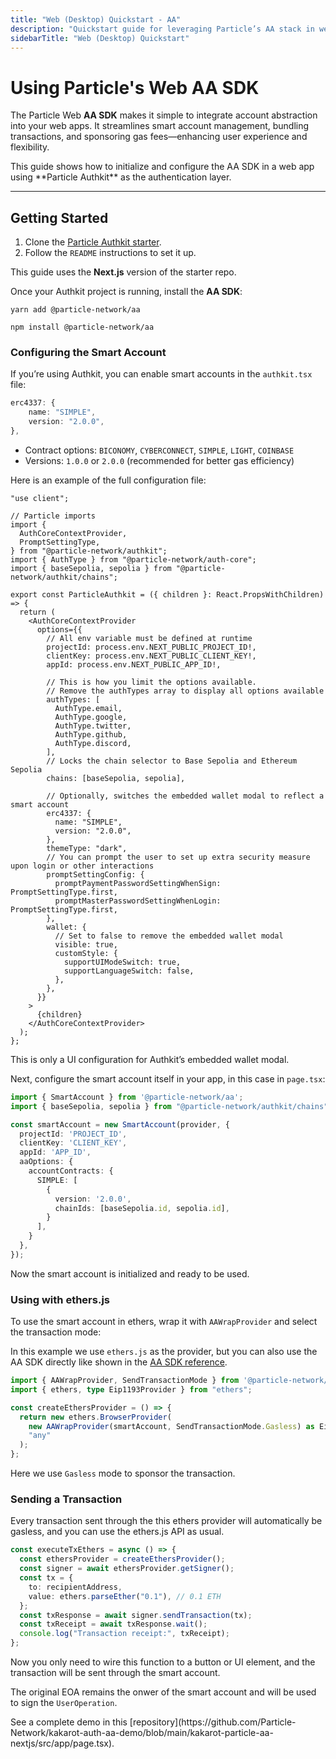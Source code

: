 ```yaml
---
title: "Web (Desktop) Quickstart - AA"
description: "Quickstart guide for leveraging Particle’s AA stack in web applications."
sidebarTitle: "Web (Desktop) Quickstart"
---
```


# Using Particle's Web AA SDK

The Particle Web **AA SDK** makes it simple to integrate account abstraction into your web apps. It streamlines smart account management, bundling transactions, and sponsoring gas fees—enhancing user experience and flexibility.

<Note>
This guide shows how to initialize and configure the AA SDK in a web app using **Particle Authkit** as the authentication layer.
</Note>

***

## Getting Started

1. Clone the [Particle Authkit starter](https://github.com/Particle-Network/particle-authkit-starter).  
2. Follow the `README` instructions to set it up.  

<Info>This guide uses the **Next.js** version of the starter repo.</Info>

Once your Authkit project is running, install the **AA SDK**:

<CodeGroup>

```shell yarn
yarn add @particle-network/aa
```

```shell npm
npm install @particle-network/aa
```
</CodeGroup>

### Configuring the Smart Account

If you’re using Authkit, you can enable smart accounts in the `authkit.tsx` file:
```typescript authkit.tsx
erc4337: {
    name: "SIMPLE",
    version: "2.0.0",
},
```

- Contract options: `BICONOMY`, `CYBERCONNECT`, `SIMPLE`, `LIGHT`, `COINBASE`
- Versions: `1.0.0` or `2.0.0` (recommended for better gas efficiency)

Here is an example of the full configuration file:

```tsx authkit.tsx [expandable]
"use client";

// Particle imports
import {
  AuthCoreContextProvider,
  PromptSettingType,
} from "@particle-network/authkit";
import { AuthType } from "@particle-network/auth-core";
import { baseSepolia, sepolia } from "@particle-network/authkit/chains";

export const ParticleAuthkit = ({ children }: React.PropsWithChildren) => {
  return (
    <AuthCoreContextProvider
      options={{
        // All env variable must be defined at runtime
        projectId: process.env.NEXT_PUBLIC_PROJECT_ID!,
        clientKey: process.env.NEXT_PUBLIC_CLIENT_KEY!,
        appId: process.env.NEXT_PUBLIC_APP_ID!,

        // This is how you limit the options available.
        // Remove the authTypes array to display all options available
        authTypes: [
          AuthType.email,
          AuthType.google,
          AuthType.twitter,
          AuthType.github,
          AuthType.discord,
        ],
        // Locks the chain selector to Base Sepolia and Ethereum Sepolia
        chains: [baseSepolia, sepolia],

        // Optionally, switches the embedded wallet modal to reflect a smart account
        erc4337: {
          name: "SIMPLE",
          version: "2.0.0",
        },
        themeType: "dark",
        // You can prompt the user to set up extra security measure upon login or other interactions
        promptSettingConfig: {
          promptPaymentPasswordSettingWhenSign: PromptSettingType.first,
          promptMasterPasswordSettingWhenLogin: PromptSettingType.first,
        },
        wallet: {
          // Set to false to remove the embedded wallet modal
          visible: true,
          customStyle: {
            supportUIModeSwitch: true,
            supportLanguageSwitch: false,
          },
        },
      }}
    >
      {children}
    </AuthCoreContextProvider>
  );
};
```

<Note>This is only a UI configuration for Authkit’s embedded wallet modal.</Note>

Next, configure the smart account itself in your app, in this case in `page.tsx`:

```typescript page.tsx
import { SmartAccount } from '@particle-network/aa';
import { baseSepolia, sepolia } from "@particle-network/authkit/chains";

const smartAccount = new SmartAccount(provider, {
  projectId: 'PROJECT_ID',
  clientKey: 'CLIENT_KEY',
  appId: 'APP_ID',
  aaOptions: {
    accountContracts: {
      SIMPLE: [
        {
          version: '2.0.0',
          chainIds: [baseSepolia.id, sepolia.id],
        }
      ],
    }
  },
});
```

Now the smart account is initialized and ready to be used.

### Using with ethers.js

To use the smart account in ethers, wrap it with `AAWrapProvider` and select the transaction mode:

<Note>In this example we use `ethers.js` as the provider, but you can also use the AA SDK directly like shown in the [AA SDK reference](/aa/sdks/desktop/web#examples-of-utilization).</Note>

```typescript page.tsx
import { AAWrapProvider, SendTransactionMode } from '@particle-network/aa';
import { ethers, type Eip1193Provider } from "ethers";

const createEthersProvider = () => {
  return new ethers.BrowserProvider(
    new AAWrapProvider(smartAccount, SendTransactionMode.Gasless) as Eip1193Provider, // options: .gasless, .userPaidNative
    "any"
  );
};
```

Here we use `Gasless` mode to sponsor the transaction. 

### Sending a Transaction

Every transaction sent through the this ethers provider will automatically be gasless, and you can use the ethers.js API as usual.

```typescript page.tsx
const executeTxEthers = async () => {
  const ethersProvider = createEthersProvider();
  const signer = await ethersProvider.getSigner();
  const tx = {
    to: recipientAddress,
    value: ethers.parseEther("0.1"), // 0.1 ETH
  };
  const txResponse = await signer.sendTransaction(tx);
  const txReceipt = await txResponse.wait();
  console.log("Transaction receipt:", txReceipt);
};
```

Now you only need to wire this function to a button or UI element, and the transaction will be sent through the smart account. 

The original EOA remains the onwer of the smart account and will be used to sign the `UserOperation`.

<Note>
See a complete demo in this [repository](https://github.com/Particle-Network/kakarot-auth-aa-demo/blob/main/kakarot-particle-aa-nextjs/src/app/page.tsx).
</Note>

